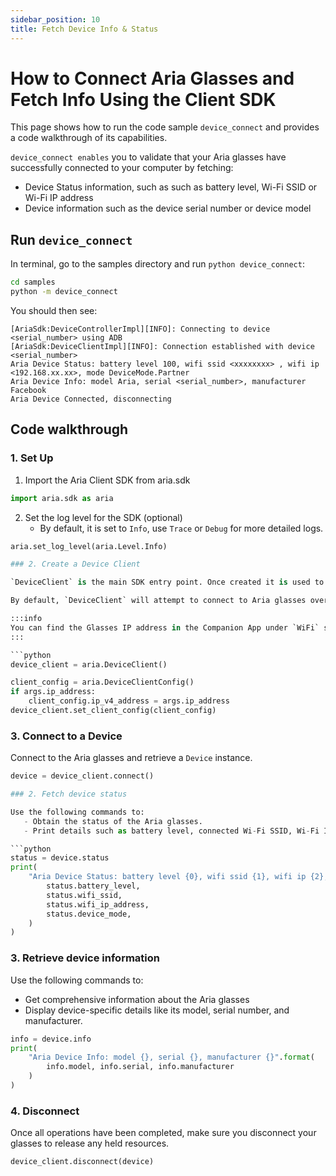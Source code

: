 ```yaml
---
sidebar_position: 10
title: Fetch Device Info & Status
---
```


# How to Connect Aria Glasses and Fetch Info Using the Client SDK

This page shows how to run the code sample `device_connect` and provides a code walkthrough of its capabilities.

`device_connect enables` you to validate that your Aria glasses have successfully connected to your computer by fetching:
* Device Status information, such as such as battery level, Wi-Fi SSID or Wi-Fi IP address
* Device information such as the device serial number or device model



## Run `device_connect`

In terminal, go to the samples directory and run `python device_connect`:

```bash
cd samples
python -m device_connect
```

You should then see:

```
[AriaSdk:DeviceControllerImpl][INFO]: Connecting to device <serial_number> using ADB
[AriaSdk:DeviceClientImpl][INFO]: Connection established with device <serial_number>
Aria Device Status: battery level 100, wifi ssid <xxxxxxxx> , wifi ip <192.168.xx.xx>, mode DeviceMode.Partner
Aria Device Info: model Aria, serial <serial_number>, manufacturer Facebook
Aria Device Connected, disconnecting
```

## Code walkthrough

### 1. Set Up
1. Import the Aria Client SDK from aria.sdk

```python
import aria.sdk as aria
```

2.  Set the log level for the SDK (optional)
    * By default, it is set to `Info`, use `Trace` or `Debug` for more detailed logs.

```python
aria.set_log_level(aria.Level.Info)

### 2. Create a Device Client

`DeviceClient` is the main SDK entry point. Once created it is used to retrieve a `Device` instance providing various SDKs features such as recording, streaming or fetching device information and status.

By default, `DeviceClient` will attempt to connect to Aria glasses over USB. To connect to glasses over WiFi configure you can configure the `DeviceClient` by creating a `DeviceClientConfig`, setting `ip_v4_address` and setting the config.

:::info
You can find the Glasses IP address in the Companion App under `WiFi` status.
:::

```python
device_client = aria.DeviceClient()

client_config = aria.DeviceClientConfig()
if args.ip_address:
    client_config.ip_v4_address = args.ip_address
device_client.set_client_config(client_config)
```

### 3. Connect to a Device
Connect to the Aria glasses and retrieve a `Device` instance.

```python
device = device_client.connect()

### 2. Fetch device status

Use the following commands to:
   - Obtain the status of the Aria glasses.
   - Print details such as battery level, connected Wi-Fi SSID, Wi-Fi IP address, and device mode

```python
status = device.status
print(
    "Aria Device Status: battery level {0}, wifi ssid {1}, wifi ip {2}, mode {3}".format(
        status.battery_level,
        status.wifi_ssid,
        status.wifi_ip_address,
        status.device_mode,
    )
)
```

### 3. Retrieve device information

Use the following commands to:
   - Get comprehensive information about the Aria glasses
   - Display device-specific details like its model, serial number, and manufacturer.

```python
info = device.info
print(
    "Aria Device Info: model {}, serial {}, manufacturer {}".format(
        info.model, info.serial, info.manufacturer
    )
)
```

### 4. Disconnect

Once all operations have been completed, make sure you disconnect your glasses to release any held resources.

```python
device_client.disconnect(device)
```
